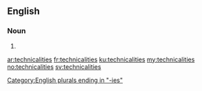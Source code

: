 ==English==

===Noun===
{{head|en|plural}}

# {{plural of|technicality|lang=en|nocat=1}}

[[Category:English plurals ending in "-ies"]]

[[ar:technicalities]]
[[fr:technicalities]]
[[ku:technicalities]]
[[my:technicalities]]
[[no:technicalities]]
[[sv:technicalities]]